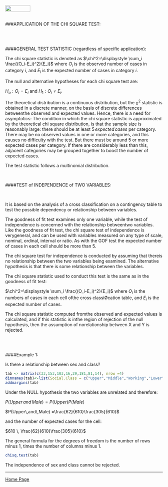 <br>
<a href="http://rinterested.github.io/statistics/index.html">
<img HEIGHT="20" WIDTH="80" src="https://cloud.githubusercontent.com/assets/9312897/10556783/a27a26fa-745c-11e5-9b1a-2d5bd737387a.PNG"></a>
<br><br>

###APPLICATION OF THE CHI SQUARE TEST:


<br><br>

####GENERAL TEST STATISTIC (regardless of specific application):

The chi square statistic is denoted as $\chi^2=\displaystyle \sum_i \frac{(O_i-E_i)^2}{E_i}$ where $O_i$ is the observed number of cases in category $i$, and $E_i$ is the expected number of cases in category $i$. 


The null and alternative hypotheses for each chi square test are:

$H_o: O_i=E_i$ and $H_1:O_i\neq E_i$.

The theoretical distribution is a continuous distribution, but the $\chi^2$ statistic is obtained in a discrete manner, on the basis of discrete differences betweenthe observed and expected values. Hence, there is a need for asymptotics: The condition in which the chi square statistic is approximated by the theoretical chi square distribution, is that the sample size is reasonably large: there should be at least $5 \,expected \,cases$ per category. There may be no observed values in one or more categories, and this causes no difficulty with the test. But there must be around 5 or more expected cases per category. If there are considerably less than this, adjacent categories may be grouped together to boost the number of expected cases.

The test statistic follows a multinomial distribution.

<br>



####TEST of INDEPENDENCE of TWO VARIABLES:

<br>

It is based on the analysis of a cross classification on a contingency table to test the possible dependency or relationship between variables.

The goodness of fit test examines only one variable, while the test of independence is concerned with the relationship betweentwo variables. Like the goodness of fit test, the chi square test of independence is verygeneral, and can be used with variables measured on any type of scale, nominal, ordinal, interval or ratio. As with the GOF test the expected number of cases in each cell should be more than $5$.

The chi square test for independence is conducted by assuming that thereis no relationship between the two variables being examined. The alternative hypothesis is that there is some relationship between the variables.

The chi square statistic used to conduct this test is the same as in the goodness of fit test:

$\chi^2=\displaystyle \sum_i \frac{(O_i-E_i)^2}{E_i}$ where $O_i$ is the  numbers of cases in each cell ofthe cross classiØcation table, and $E_i$ is the expected number of cases.

The chi square statistic computed fromthe observed and expected values is calculated, and if this statistic is inthe region of rejection of the null hypothesis, then the assumption of norelationship between X and Y is rejected.

<br><br>

####Example 1:

Is there a relationship between sex and class?

```r
tab <- matrix(c(33,153,103,16,29,181,81,14), nrow =4)
dimnames(tab)<-list(Social.Class = c("Upper","Middle","Working","Lower"), Sex = c("Male", "Female"))
addmargins(tab)

```

Under the NULL hypothesis the two variables are unrelated and therefore:

$P(Upper \,and\, Male) = P(Upper)P(Male)$

$P(Upper\,and\,Male) =\frac{62}{610}\frac{305}{610}$

and the number of expected cases for the cell:

$610 \, \frac{62}{610}\frac{305}{610}$

The general formula for the degrees of freedom is the number of rows minus 1, times the number of columns minus 1.

```r
chisq.test(tab)
```

The independence of sex and class cannot be rejected.

---

<a href="http://rinterested.github.io/statistics/index.html">Home Page</a>
